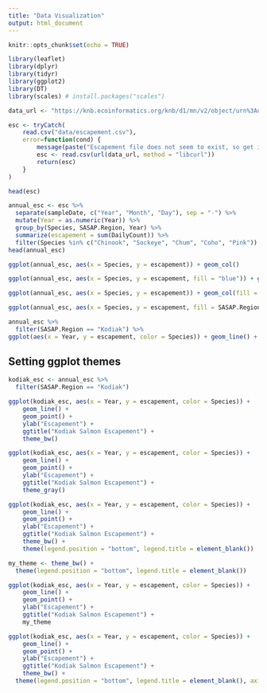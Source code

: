 ```yaml
---
title: "Data Visualization"
output: html_document
---
```


```r
knitr::opts_chunk$set(echo = TRUE)
```

```r
library(leaflet)
library(dplyr)
library(tidyr)
library(ggplot2)
library(DT)
library(scales) # install.packages("scales")
```

```r
data_url <- "https://knb.ecoinformatics.org/knb/d1/mn/v2/object/urn%3Auuid%3Af119a05b-bbe7-4aea-93c6-85434dcb1c5e"

esc <- tryCatch(
    read.csv("data/escapement.csv"),
    error=function(cond) {
        message(paste("Escapement file does not seem to exist, so get it from the KNB."))
        esc <- read.csv(url(data_url, method = "libcurl"))
        return(esc)
    }
)

head(esc)
```

```r
annual_esc <- esc %>% 
  separate(sampleDate, c("Year", "Month", "Day"), sep = "-") %>% 
  mutate(Year = as.numeric(Year)) %>% 
  group_by(Species, SASAP.Region, Year) %>% 
  summarize(escapement = sum(DailyCount)) %>% 
  filter(Species %in% c("Chinook", "Sockeye", "Chum", "Coho", "Pink"))
head(annual_esc)
```

```r
ggplot(annual_esc, aes(x = Species, y = escapement)) + geom_col()
```

```r
ggplot(annual_esc, aes(x = Species, y = escapement, fill = "blue")) + geom_col()
```

```r
ggplot(annual_esc, aes(x = Species, y = escapement)) + geom_col(fill = "blue")
```

```r
ggplot(annual_esc, aes(x = Species, y = escapement, fill = SASAP.Region)) + geom_col()
```

```r
annual_esc %>% 
  filter(SASAP.Region == "Kodiak") %>% 
ggplot(aes(x = Year, y = escapement, color = Species)) + geom_line() + geom_point()
```

## Setting ggplot themes

```r
kodiak_esc <- annual_esc %>% 
  filter(SASAP.Region == "Kodiak")
```

```r
ggplot(kodiak_esc, aes(x = Year, y = escapement, color = Species)) + 
    geom_line() +
    geom_point() +
    ylab("Escapement") +
    ggtitle("Kodiak Salmon Escapement") +
    theme_bw()
```


```r
ggplot(kodiak_esc, aes(x = Year, y = escapement, color = Species)) + 
    geom_line() +
    geom_point() +
    ylab("Escapement") +
    ggtitle("Kodiak Salmon Escapement") +
    theme_gray()
```

```r
ggplot(kodiak_esc, aes(x = Year, y = escapement, color = Species)) + 
    geom_line() +
    geom_point() +
    ylab("Escapement") +
    ggtitle("Kodiak Salmon Escapement") +
    theme_bw() +
    theme(legend.position = "bottom", legend.title = element_blank())
```

```r
my_theme <- theme_bw() + 
  theme(legend.position = "bottom", legend.title = element_blank())
```

```r
ggplot(kodiak_esc, aes(x = Year, y = escapement, color = Species)) + 
    geom_line() +
    geom_point() +
    ylab("Escapement") +
    ggtitle("Kodiak Salmon Escapement") +
    my_theme
```

```r
ggplot(kodiak_esc, aes(x = Year, y = escapement, color = Species)) + 
    geom_line() +
    geom_point() +
    ylab("Escapement") +
    ggtitle("Kodiak Salmon Escapement") +
    theme_bw() + 
  theme(legend.position = "bottom", legend.title = element_blank(), axis.text.x=element_text(angle=45))
```
